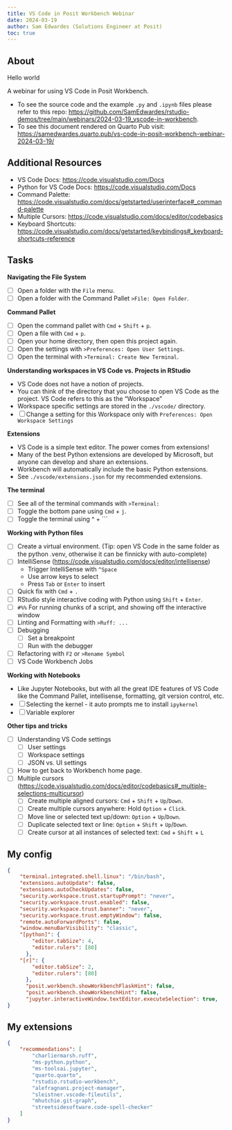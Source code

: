 ```yaml
---
title: VS Code in Posit Workbench Webinar
date: 2024-03-19
author: Sam Edwardes (Solutions Engineer at Posit)
toc: true
---
```


## About

Hello world

A webinar for using VS Code in Posit Workbench.

- To see the source code and the example `.py` and `.ipynb` files please refer to this repo: <https://github.com/SamEdwardes/rstudio-demos/tree/main/webinars/2024-03-19_vscode-in-workbench>.
- To see this document rendered on Quarto Pub visit: <https://samedwardes.quarto.pub/vs-code-in-posit-workbench-webinar-2024-03-19/>

## Additional Resources

- VS Code Docs: <https://code.visualstudio.com/Docs>
- Python for VS Code Docs: <https://code.visualstudio.com/Docs>
- Command Palette: <https://code.visualstudio.com/docs/getstarted/userinterface#_command-palette>
- Multiple Cursors: <https://code.visualstudio.com/docs/editor/codebasics>
- Keyboard Shortcuts: <https://code.visualstudio.com/docs/getstarted/keybindings#_keyboard-shortcuts-reference>

## Tasks

**Navigating the File System**

- [ ] Open a folder with the `File` menu.
- [ ] Open a folder with the Command Pallet `>File: Open Folder`.

**Command Pallet**

- [ ] Open the command pallet with `Cmd` + `Shift` + `p`.
- [ ] Open a file with `Cmd` + `p`.
- [ ] Open your home directory, then open this project again.
- [ ] Open the settings with `>Preferences: Open User Settings`.
- [ ] Open the terminal with `>Terminal: Create New Terminal`.

**Understanding workspaces in VS Code vs. Projects in RStudio**

- VS Code does not have a notion of projects.
- You can think of the directory that you choose to open VS Code as the project. VS Code refers to this as the "Workspace"
- Workspace specific settings are stored in the `./vscode/` directory.
- [ ] Change a setting for this Workspace only with `Preferences: Open Workspace Settings`

**Extensions**

- VS Code is a simple text editor. The power comes from extensions!
- Many of the best Python extensions are developed by Microsoft, but anyone can develop and share an extensions.
- Workbench will automatically include the basic Python extensions.
- See `./vscode/extensions.json` for my recommended extensions.

**The terminal**

- [ ] See all of the terminal commands with `>Terminal:`
- [ ] Toggle the bottom pane using `Cmd` + `j`.
- [ ] Toggle the terminal using ^ + `\``

**Working with Python files**

- [ ] Create a virtual environment. (Tip: open VS Code in the same folder as the python .venv, otherwise it can be finnicky with auto-complete)
- [ ] IntelliSense (<https://code.visualstudio.com/docs/editor/intellisense>)
    - Trigger IntelliSense with `^Space`
    - Use arrow keys to select
    - Press `Tab` or `Enter` to insert
- [ ] Quick fix with `Cmd` + `.`
- [ ] RStudio style interactive coding with Python using `Shift` + `Enter`.
- [ ] `#%%` For running chunks of a script, and showing off the interactive window
- [ ] Linting and Formatting with `>Ruff: ...`
- [ ] Debugging
    - [ ] Set a breakpoint
    - [ ] Run with the debugger
- [ ] Refactoring with `F2` or `>Rename Symbol`
- [ ] VS Code Workbench Jobs

**Working with Notebooks**

- Like Jupyter Notebooks, but with all the great IDE features of VS Code like the Command Pallet, intellisense, formatting, git version control, etc.
- [ ] Selecting the kernel - it auto prompts me to install `ipykernel`
- [ ] Variable explorer

**Other tips and tricks**

- [ ] Understanding VS Code settings
    - [ ] User settings
    - [ ] Workspace settings
    - [ ] JSON vs. UI settings
- [ ] How to get back to Workbench home page.
- [ ] Multiple cursors (<https://code.visualstudio.com/docs/editor/codebasics#_multiple-selections-multicursor>)
    - [ ] Create multiple aligned cursors: `Cmd` + `Shift` + `Up`/`Down`.
    - [ ] Create multiple cursors anywhere: Hold `Option` + `Click`.
    - [ ] Move line or selected text up/down: `Option` + `Up`/`Down`.
    - [ ] Duplicate selected text or line: `Option` + `Shift` + `Up`/`Down`.
    - [ ] Create cursor at all instances of selected text: `Cmd` + `Shift` + `L`

## My config

```json
{
    "terminal.integrated.shell.linux": "/bin/bash",
    "extensions.autoUpdate": false,
    "extensions.autoCheckUpdates": false,
    "security.workspace.trust.startupPrompt": "never",
    "security.workspace.trust.enabled": false,
    "security.workspace.trust.banner": "never",
    "security.workspace.trust.emptyWindow": false,
    "remote.autoForwardPorts": false,
    "window.menuBarVisibility": "classic",
    "[python]": {
        "editor.tabSize": 4,
        "editor.rulers": [80]
      },
    "[r]": {
        "editor.tabSize": 2,
        "editor.rulers": [80]
      },
      "posit.workbench.showWorkbenchFlaskHint": false,
      "posit.workbench.showWorkbenchHint": false,
      "jupyter.interactiveWindow.textEditor.executeSelection": true,
}
```

## My extensions

```json
{
    "recommendations": [
        "charliermarsh.ruff",
        "ms-python.python",
        "ms-toolsai.jupyter",
        "quarto.quarto",
        "rstudio.rstudio-workbench",
        "alefragnani.project-manager",
        "sleistner.vscode-fileutils",
        "mhutchie.git-graph",
        "streetsidesoftware.code-spell-checker"
    ]
}
```
